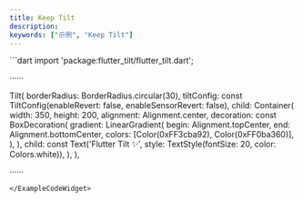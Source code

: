 ```yaml
---
title: Keep Tilt
description:
keywords: ["示例", "Keep Tilt"]
---
```


<ExampleCodeWidget name="KeepTilt" height={850}>
```dart
import 'package:flutter_tilt/flutter_tilt.dart';

······

Tilt(
  borderRadius: BorderRadius.circular(30),
  tiltConfig: const TiltConfig(enableRevert: false, enableSensorRevert: false),
  child: Container(
    width: 350,
    height: 200,
    alignment: Alignment.center,
    decoration: const BoxDecoration(
      gradient: LinearGradient(
        begin: Alignment.topCenter,
        end: Alignment.bottomCenter,
        colors: [Color(0xFF3cba92), Color(0xFF0ba360)],
      ),
    ),
    child: const Text('Flutter Tilt ✨', style: TextStyle(fontSize: 20, color: Colors.white)),
  ),
),

······
```
</ExampleCodeWidget>
